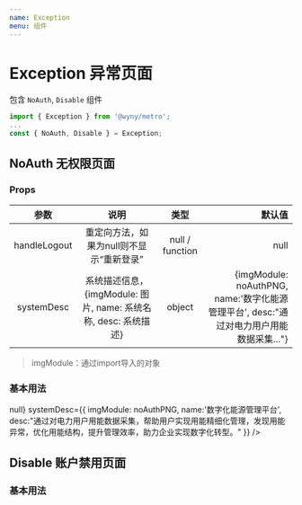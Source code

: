 ```yaml
---
name: Exception
menu: 组件
---
```



# Exception 异常页面
包含 `NoAuth`, `Disable` 组件
```js
import { Exception } from '@wyny/metro';
...
const { NoAuth, Disable } = Exception;
```

## NoAuth 无权限页面
### Props

| 参数 | 说明 | 类型 | 默认值 |
|:--------:|:--------------:|:----------------:|-------:|
| handleLogout | 重定向方法，如果为null则不显示“重新登录” | null / function | null |
| systemDesc | 系统描述信息，{imgModule: 图片, name: 系统名称, desc: 系统描述} | object | {imgModule: noAuthPNG, name:'数字化能源管理平台', desc:"通过对电力用户用能数据采集..."} |

> imgModule：通过import导入的对象

### 基本用法
<Playground >
  <div style={{height: 700}}>
    <NoAuth
      handleLogout={() => null}
      systemDesc={{
        imgModule: noAuthPNG,
        name:'数字化能源管理平台',
        desc:"通过对电力用户用能数据采集，帮助用户实现用能精细化管理，发现用能异常，优化用能结构，提升管理效率，助力企业实现数字化转型。"
      }}
    />
  </div>
</Playground>

## Disable 账户禁用页面

### 基本用法
<Playground>
  <div style={{height: 500}}>
    <Disable />
  </div>
</Playground>
